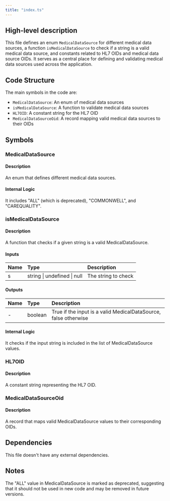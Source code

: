 ```yaml
---
title: "index.ts"
---
```


## High-level description
This file defines an enum `MedicalDataSource` for different medical data sources, a function `isMedicalDataSource` to check if a string is a valid medical data source, and constants related to HL7 OIDs and medical data source OIDs. It serves as a central place for defining and validating medical data sources used across the application.

## Code Structure
The main symbols in the code are:
- `MedicalDataSource`: An enum of medical data sources
- `isMedicalDataSource`: A function to validate medical data sources
- `HL7OID`: A constant string for the HL7 OID
- `MedicalDataSourceOid`: A record mapping valid medical data sources to their OIDs

## Symbols

### MedicalDataSource
#### Description
An enum that defines different medical data sources.

#### Internal Logic
It includes "ALL" (which is deprecated), "COMMONWELL", and "CAREQUALITY".

### isMedicalDataSource
#### Description
A function that checks if a given string is a valid MedicalDataSource.

#### Inputs
| Name | Type | Description |
|:-----|:-----|:------------|
| s | string \| undefined \| null | The string to check |

#### Outputs
| Name | Type | Description |
|:-----|:-----|:------------|
| - | boolean | True if the input is a valid MedicalDataSource, false otherwise |

#### Internal Logic
It checks if the input string is included in the list of MedicalDataSource values.

### HL7OID
#### Description
A constant string representing the HL7 OID.

### MedicalDataSourceOid
#### Description
A record that maps valid MedicalDataSource values to their corresponding OIDs.

## Dependencies
This file doesn't have any external dependencies.

## Notes
The "ALL" value in MedicalDataSource is marked as deprecated, suggesting that it should not be used in new code and may be removed in future versions.